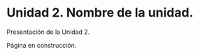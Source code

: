 ```{=latex}
\thispagestyle{primerapagina}
```

# Unidad 2. Nombre de la unidad.

Presentación de la Unidad 2.

::: {.en-construccion data-latex=""}
Página en construcción.
:::